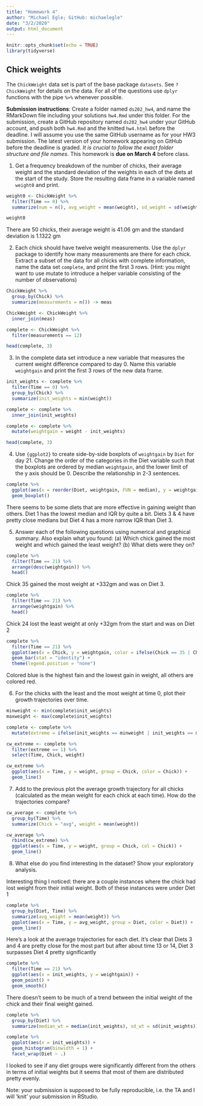 ```yaml
---
title: "Homework 4"
author: "Michael Egle; GitHub: michaelegle"
date: "3/2/2020"
output: html_document
---
```


```r
knitr::opts_chunk$set(echo = TRUE)
library(tidyverse)
```

## Chick weights

The `ChickWeight` data set is part of the base package `datasets`. See `?ChickWeight` for details on the data.
For all of the questions use `dplyr` functions with the pipe `%>%` whenever possible.

**Submission instructions**: Create a folder named `ds202_hw4`, and name the RMarkDown file including your solutions `hw4.Rmd` under this folder. For the submission, create a GitHub repository named `ds202_hw4` under your GitHub account, and push both `hw4.Rmd` and the knitted `hw4.html` before the deadline. I will assume you use the same GitHub username as for your HW3 submission. The latest version of your homework appearing on GitHub before the deadline is graded. *It is crucial to follow the exact folder structure and file names*. This homework is **due on March 4** before class.

1. Get a frequency breakdown of the number of chicks, their average weight and the standard deviation of the weights in each of the diets at the start of the study. Store the resulting data frame in a variable named `weight0` and print.<br>
<!-- 5 pts of extra credit: construct a ggplot that shows average weights by diet with an interval (shown as a line) of +- the standard deviation around the averages. -->

```r
weight0 <- ChickWeight %>%
  filter(Time == 0) %>%
  summarize(num = n(), avg_weight = mean(weight), sd_weight = sd(weight))

weight0
```
There are 50 chicks, their average weight is 41.06 gm and the standard deviation is 1.1322 gm


2. Each chick should have twelve weight measurements. Use the `dplyr` package to identify how many measurements are there for each chick. Extract a subset of the data for all chicks with complete information, name the data set `complete`, and print the first 3 rows. (Hint: you might want to use mutate to introduce a helper variable consisting of the number of observations)

```r
ChickWeight %>%
  group_by(Chick) %>%
  summarize(measurements = n()) -> meas

ChickWeight <- ChickWeight %>%
  inner_join(meas)

complete <- ChickWeight %>%
  filter(measurements == 12)

head(complete, 3)
```


3. In the complete data set introduce a new variable that measures the current weight difference compared to day 0. Name this variable  `weightgain` and print the first 3 rows of the new data frame.

```r
init_weights <- complete %>%
  filter(Time == 0) %>%
  group_by(Chick) %>%
  summarize(init_weights = min(weight))

complete <- complete %>%
  inner_join(init_weights)

complete <- complete %>%
  mutate(weightgain = weight - init_weights)

head(complete, 3)
```


4. Use `{ggplot2}` to create side-by-side boxplots of `weightgain` by `Diet` for day 21. Change the order of the categories in the Diet variable such that the boxplots are ordered by median `weightgain`, and the lower limit of the y axis should be 0. Describe the relationship in 2-3 sentences. 

```r
complete %>%
  ggplot(aes(x = reorder(Diet, weightgain, FUN = median), y = weightgain)) +
  geom_boxplot()
```

There seems to be some diets that are more effective in gaining weight than others. Diet 1 has the lowest median and IQR by quite a bit. Diets 3 & 4 have pretty close medians but Diet 4 has a more narrow IQR than Diet 3.


5. Answer each of the following questions using numerical and graphical summary. Also explain what you found: (a) Which chick gained the most weight and which gained the least weight? (b) What diets were they on?

```r
complete %>%
  filter(Time == 21) %>%
  arrange(desc(weightgain)) %>%
  head()
```

Chick 35 gained the most weight at +332gm and was on Diet 3.


```r
complete %>%
  filter(Time == 21) %>%
  arrange(weightgain) %>%
  head()
```

Chick 24 lost the least weight at only +32gm from the start and was on Diet 2

```r
complete %>%
  filter(Time == 21) %>%
  ggplot(aes(x = Chick, y = weightgain, color = ifelse(Chick == 35 | Chick == 24, "red", "blue"))) +
  geom_bar(stat = "identity") +
  theme(legend.position = "none")
```

Colored blue is the highest fain and the lowest gain in weight, all others are colored red.

6. For the chicks with the least and the most weight at time 0, plot their growth trajectories over time. </br>

```r
minweight <- min(complete$init_weights)
maxweight <- max(complete$init_weights)

complete <- complete %>%
  mutate(extreme = ifelse(init_weights == minweight | init_weights == maxweight, 1, 0))

cw_extreme <- complete %>%
  filter(extreme == 1) %>%
  select(Time, Chick, weight)

cw_extreme %>%
  ggplot(aes(x = Time, y = weight, group = Chick, color = Chick)) +
  geom_line()
```


7. Add to the previous plot the average growth trajectory for all chicks (calculated as the mean weight for each chick at each time). How do the trajectories compare?

```r
cw_average <- complete %>%
  group_by(Time) %>%
  summarize(Chick = "avg", weight = mean(weight))

cw_average %>%
  rbind(cw_extreme) %>%
  ggplot(aes(x = Time, y = weight, group = Chick, col = Chick)) +
  geom_line()
```


8. What else do you find interesting in the dataset? Show your exploratory analysis.

Interesting thing I noticed: there are a couple instances where the chick had lost weight from their initial weight. Both of these instances were under Diet 1

```r
complete %>%
  group_by(Diet, Time) %>%
  summarize(avg_weight = mean(weight)) %>%
  ggplot(aes(x = Time, y = avg_weight, group = Diet, color = Diet)) +
  geom_line()
```

Here's a look at the average trajectories for each diet. It's clear that Diets 3 and 4 are pretty close for the most part but after about time 13 or 14, Diet 3 surpasses Diet 4 pretty significantly

```r
complete %>%
  filter(Time == 21) %>%
  ggplot(aes(x = init_weights, y = weightgain)) +
  geom_point() +
  geom_smooth()
```

There doesn't seem to be much of a trend between the initial weight of the chick and their final weight gained.

```r
complete %>%
  group_by(Diet) %>%
  summarize(median_wt = median(init_weights), sd_wt = sd(init_weights))
```

```r
complete %>%
  ggplot(aes(x = init_weights)) +
  geom_histogram(binwidth = 1) +
  facet_wrap(Diet ~ .)
```


I looked to see if any diet groups were significantly different from the others in terms of initial weights but it seems that most of them are distributed pretty evenly.

Note: your submission is supposed to be fully reproducible, i.e. the TA and I will 'knit' your submission in RStudio. 
